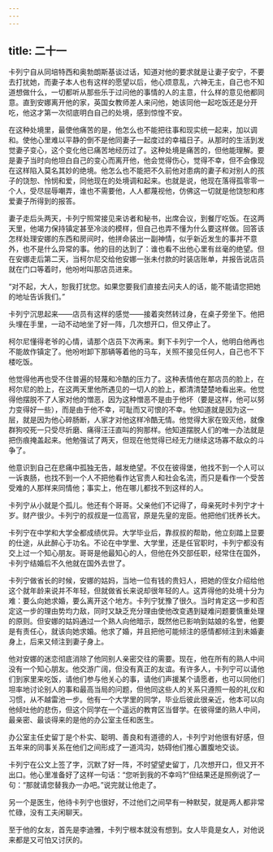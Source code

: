 ```yaml
---
---
---
```

title: 二十一
---




卡列宁自从同培特西和奥勃朗斯基谈过话，知道对他的要求就是让妻子安宁，不要去打扰她，而妻子本人也有这样的愿望以后，他心烦意乱，六神无主，自己也不知道想做什么，一切都听从那些乐于过问他的事情的人的主意，什么样的意见他都同意。直到安娜离开他的家，英国女教师差人来问他，她该同他一起吃饭还是分开吃，他这才第一次彻底明白自己的处境，感到惊惶不安。

在这种处境里，最使他痛苦的是，他怎么也不能把往事和现实统一起来，加以调和。使他心里难以平静的倒不是他同妻子一起度过的幸福日子。从那时的生活到发觉妻子变心，这个变化他已痛苦地经历过了。这种处境是痛苦的，但他能理解。要是妻子当时向他坦白自己的变心而离开他，他会觉得伤心，觉得不幸，但不会像现在这样陷入莫名其妙的绝境。他怎么也不能把不久前他对患病的妻子和对别人的孩子的饶恕、怜悯和爱，同他现在的处境调和起来。也就是说，他现在落得孤零零一个人，受尽屈辱嘲弄，谁也不需要他，人人都蔑视他，仿佛这一切就是他饶恕和疼爱妻子所得到的报答。

妻子走后头两天，卡列宁照常接见来访者和秘书，出席会议，到餐厅吃饭。在这两天里，他竭力保持镇定甚至冷淡的模样，但自己也弄不懂为什么要这样做。回答该怎样处理安娜的东西和房间时，他拼命装出一副神情，似乎新近发生的事并不意外，也不是什么异常的事。他的目的达到了：谁也看不出他心里有丝毫的绝望。但在安娜走后第二天，当柯尔尼交给他安娜一张未付款的时装店账单，并报告说店员就在门口等着时，他吩咐叫那店员进来。

“对不起，大人，恕我打扰您。如果您要我们直接去问夫人的话，能不能请您把她的地址告诉我们。”

卡列宁沉思起来——店员有这样的感觉——接着突然转过身，在桌子旁坐下。他把头埋在手里，一动不动地坐了好一阵，几次想开口，但又停止了。

柯尔尼懂得老爷的心情，请那个店员下次再来。剩下卡列宁一个人，他明白他再也不能故作镇定了。他吩咐卸下那辆等着他的马车，关照不接见任何人，自己也不下楼吃饭。

他觉得他再也受不住普遍的轻蔑和冷酷的压力了。这种表情他在那店员的脸上，在柯尔尼的脸上，在这两天里他所遇见的一切人的脸上，都清清楚楚地看出来。他觉得他摆脱不了人家对他的憎恶，因为这种憎恶不是由于他坏（要是这样，他可以努力变得好一些），而是由于他不幸，可耻而又可恨的不幸。他知道就是因为这一层，就是因为他心碎肠断，人家才对他这样冷酷无情。他觉得大家在毁灭他，就像群狗咬死一只受尽折磨、痛得汪汪直叫的狗那样。他知道摆脱人们的唯一办法就是把伤痕掩盖起来。他勉强试了两天，但现在他觉得已经无力继续这场寡不敌众的斗争了。

他意识到自己在悲痛中孤独无告，越发绝望。不仅在彼得堡，他找不到一个人可以一诉衷肠，也找不到一个人不把他看作达官贵人和社会名流，而只是看作一个受苦受难的人那样来同情他；事实上，他在哪儿都找不到这样的人。

卡列宁从小就是个孤儿。他还有个哥哥。父亲他们不记得了，母亲死时卡列宁才十岁。财产很少。卡列宁的叔叔是一位高官，原是先皇的宠臣。他把他们抚养长大。

卡列宁在中学和大学全都成绩优异。大学毕业后，靠叔叔的帮助，他立刻踏上显要的仕途，从此醉心于功名。不论在中学里、大学里，还是任官职时，卡列宁都没有交上过一个知心朋友。哥哥是他最知心的人，但他在外交部任职，经常住在国外，卡列宁结婚后不久他就在国外去世了。

卡列宁做省长的时候，安娜的姑妈，当地一位有钱的贵妇人，把她的侄女介绍给他这个就年龄来说并不年轻，但就做省长来说却很年轻的人。这弄得他的处境十分为难：要么向她求婚，要么离开这个地方。卡列宁犹豫了很久。当时肯定这一步和否定这一步的理由势均力敌，同时又缺乏充分理由使他改变遇到疑难问题要慎重处理的原则。但安娜的姑妈通过一个熟人向他暗示，既然他已影响到姑娘的名誉，他要是有责任心，就该向她求婚。他求了婚，并且把他可能倾注的感情都倾注到未婚妻身上，后来又倾注到妻子身上。

他对安娜的迷恋彻底消除了他同别人亲密交往的需要。现在，他在所有的熟人中间没有一个知心朋友。他交游广阔，但没有真正的友谊。有许多人，卡列宁可以请他们到家里来吃饭，请他们参与他关心的事，请他们声援某个请愿者，也可以同他们坦率地讨论别人的事和最高当局的问题，但他同这些人的关系只遵照一般的礼仪和习惯，从不越雷池一步。他有一个大学里的同学，毕业后彼此很亲近，他本可以向他倾吐他的悲伤，但这个同学在一个遥远的教育区当督学。在彼得堡的熟人中间，最亲密、最谈得来的是他的办公室主任和医生。

办公室主任史留丁是个朴实、聪明、善良和有道德的人，卡列宁对他很有好感，但五年来的同事关系在他们之间形成了一道鸿沟，妨碍他们推心置腹地交谈。

卡列宁在公文上签了字，沉默了好一阵，不时望望史留丁，几次想开口，但又开不出口。他心里准备好了这样一句话：“您听到我的不幸吗?”但结果还是照例说了一句：“那就请您替我办一办吧。”说完就让他走了。

另一个是医生，他待卡列宁也很好，不过他们之间早有一种默契，就是两人都非常忙碌，没有工夫闲聊天。

至于他的女友，首先是李迪雅，卡列宁根本就没有想到。女人毕竟是女人，对他说来都是又可怕又讨厌的。